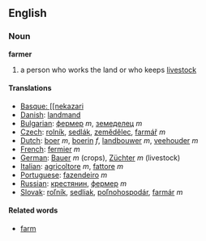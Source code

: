 ==English==

===Noun===
'''farmer'''

# a person who works the land or who keeps [[livestock]]

==== Translations ====

*[[Basque: [[nekazari]]
*[[Danish]]: [[landmand]]
*[[Bulgarian]]: [[фермер]] ''m'', [[земеделец]] ''m''
*[[Czech]]: [[rolník]], [[sedlák]], [[zemědělec]], [[farmář]]  ''m''
*[[Dutch]]:  [[boer]] ''m'', [[boerin]] ''f'', [[landbouwer]] ''m'', [[veehouder]] ''m''
*[[French]]: [[fermier]] ''m''
*[[German]]: [[Bauer]] ''m'' (crops), [[Züchter]] ''m'' (livestock)
*[[Italian]]: [[agricoltore]] ''m'', [[fattore]] ''m''
*[[Portuguese]]: [[fazendeiro]] ''m''
*[[Russian]]: [[крeстянин]],  [[фeрмeр]]  ''m''
*[[Slovak]]: [[roľník]], [[sedliak]], [[poľnohospodár]], [[farmár]]  ''m''

====Related words====

*[[farm]]